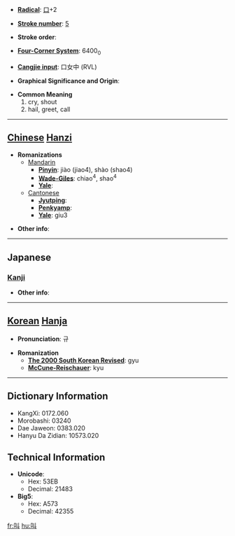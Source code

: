 * '''[[Wiktionary:Chinese radical index| Radical]]''': [[Wiktionary:Chinese radical index 口|口]]+2

* '''[[Wiktionary:Chinese total strokes index|Stroke number]]''': [[Wiktionary:Chinese total strokes index 5|5]]

* '''Stroke order''': 

* '''[[Wiktionary:Chinese four corner index|Four-Corner System]]''': 6400<sub>0</sub>

* '''[[Wiktionary:Chinese Cangjie index|Cangjie input]]''': 口女中 (RVL)

* '''Graphical Significance and Origin''': 

* '''Common Meaning'''
*#cry, shout
*# hail, greet, call


----

== [[Chinese]] [[Hanzi]] ==

* '''Romanizations'''
** [[Mandarin]]
*** '''[[Pinyin]]''': jiào (jiao4), shào (shao4)
*** '''[[Wade-Giles]]''': chiao<sup>4</sup>, shao<sup>4</sup>
*** '''[[Yale]]''': 
**[[Cantonese]]
***'''[[Jyutping]]''':
***'''[[Penkyamp]]''': 
***'''[[Yale]]''': giu3

* '''Other info''': 

----

==Japanese==
===[[Kanji]]===
{{kanji|on readings=[[きょう]] (kyō)|kun readings=[[さけぶ]] (sakebu)}}

* '''Other info''':  

----

== [[Korean]] [[Hanja]] ==

* '''Pronunciation''': 규

* '''Romanization'''
** '''[[The 2000 South Korean Revised Romanization|The 2000 South Korean Revised]]''': gyu
** '''[[McCune-Reischauer]]''': kyu

----

== Dictionary Information ==

* KangXi: 0172.060
* Morobashi: 03240
* Dae Jaweon: 0383.020
* Hanyu Da Zidian: 10573.020

== Technical Information ==

* '''Unicode''':
** Hex: 53EB
** Decimal: 21483
* '''Big5''':
** Hex: A573
** Decimal: 42355

[[fr:叫]]
[[hu:叫]]